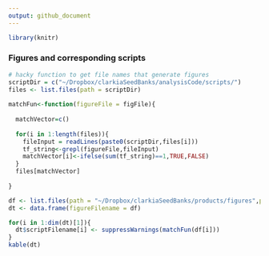 ```yaml
---
output: github_document
---
```


```r
library(knitr)
```

### Figures and corresponding scripts

```r
# hacky function to get file names that generate figures
scriptDir = c("~/Dropbox/clarkiaSeedBanks/analysisCode/scripts/")
files <- list.files(path = scriptDir)
  
matchFun<-function(figureFile = figFile){
  
  matchVector=c()
  
  for(i in 1:length(files)){
    fileInput = readLines(paste0(scriptDir,files[i]))
    tf_string<-grepl(figureFile,fileInput)
    matchVector[i]<-ifelse(sum(tf_string)==1,TRUE,FALSE)
  }
  files[matchVector]
  
}
```

```r
df <- list.files(path = "~/Dropbox/clarkiaSeedBanks/products/figures",pattern="pdf")
dt <- data.frame(figureFilename = df)

for(i in 1:dim(dt)[1]){
  dt$scriptFilename[i] <- suppressWarnings(matchFun(df[i]))
}
kable(dt)
```

<br>